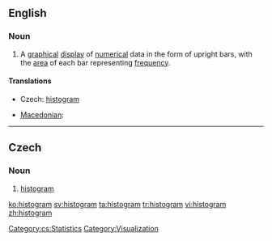 ==English==
{{wikipedia}}
===Noun===
{{en-noun}}

# {{statistics}} A [[graphical]] [[display]] of [[numerical]] data in the form of upright bars, with the [[area]] of each bar representing [[frequency]].

====Translations====
{{trans-top|graphical display}}
* Czech: [[#Czech|histogram]] {{m}}
{{trans-mid}}
* [[Macedonian]]: {{t|mk|хистограм|m|tr=hístogram|sc=Cyrl}}
{{trans-bottom}}

----

==Czech==

===Noun===
{{cs-noun|g=m}}

# [[#English|histogram]]

[[Category:cs:Statistics]]
[[Category:Visualization]]

[[ko:histogram]]
[[sv:histogram]]
[[ta:histogram]]
[[tr:histogram]]
[[vi:histogram]]
[[zh:histogram]]